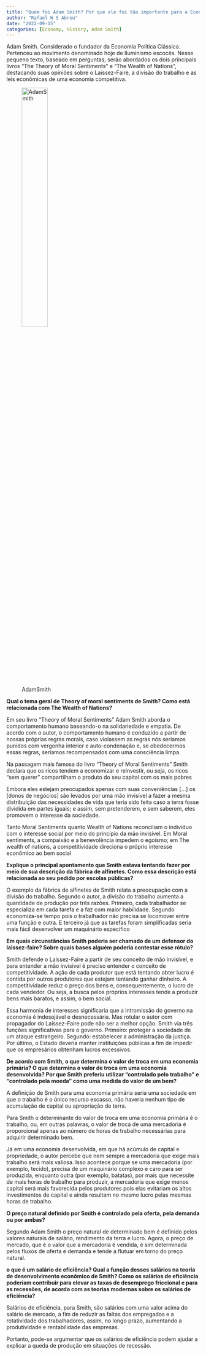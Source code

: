 ```yaml
---
title: "Quem foi Adam Smith? Por que ele foi tão importante para a Economia"
author: "Rafael W S Abreu"
date: "2022-09-15"
categories: [Economy, History, Adam Smith]
---
```


Adam Smith. Considerado o fundador da Economia Política Clássica. Pertenceu ao movimento denominado hoje de Iluminismo escocês. Nesse pequeno texto, baseado em perguntas, serão abordados os dois principais livros "The Theory of Moral Sentiments" e "The Wealth of Nations", destacando suas opiniões sobre o Laissez-Faire, a divisão do trabalho e as leis econômicas de uma economia competitiva.

![AdamSmith](https://upload.wikimedia.org/wikipedia/commons/0/0a/AdamSmith.jpg){width=40%}

**Qual o tema geral de Theory of moral sentiments de Smith? Como está relacionada com The Wealth of Nations?**

Em seu livro "Theory of Moral Sentiments" Adam Smith aborda o comportamento humano baseando-o na solidariedade e empatia. De acordo com o autor, o comportamento humano é conduzido a partir de nossas próprias regras morais, caso violassem as regras nós seríamos punidos com vergonha interior e auto-condenação e, se obedecermos essas regras, seríamos recompensados com uma consciência limpa.

Na passagem mais famosa do livro "Theory of Moral Sentiments" Smith declara que os ricos tendem a economizar e reinvestir, ou seja, os ricos "sem querer" compartilham o produto do seu capital com os mais pobres

Embora eles estejam preocupados apenas com suas conveniências \[\...\] os \[donos de negócios\] são levados por uma mão invisível a fazer a mesma distribuição das necessidades de vida que teria sido feita caso a terra fosse dividida em partes iguais; e assim, sem pretenderem, e sem saberem, eles promovem o interesse da sociedade.

Tanto Moral Sentiments quanto Wealth of Nations reconciliam o indivíduo com o interesse social por meio do princípio da mão invisível. Em Moral sentiments, a compaixão e a benevolência impedem o egoísmo; em The wealth of nations, a competitividade direciona o próprio interesse econômico ao bem social

**Explique o principal apontamento que Smith estava tentando fazer por meio de sua descrição da fábrica de alfinetes. Como essa descrição está relacionada ao seu pedido por escolas públicas?**

O exemplo da fábrica de alfinetes de Smith relata a preocupação com a divisão do trabalho. Segundo o autor, a divisão do trabalho aumenta a quantidade de produção por três razões. Primeiro, cada trabalhador se especializa em cada tarefa e a faz com maior habilidade. Segundo economiza-se tempo pois o trabalhador não precisa se locomover entre uma função e outra. E terceiro já que as tarefas foram simplificadas seria mais fácil desenvolver um maquinário específico

**Em quais circunstâncias Smith poderia ser chamado de um defensor do laissez-faire? Sobre quais bases alguém poderia contestar esse rótulo?**

Smith defende o Laissez-Faire a partir de seu conceito de mão invisível, e para entender a mão invisível é preciso entender o conceito de competitividade. A ação de cada produtor que está tentando obter lucro é contida por outros produtores que estejam tentando ganhar dinheiro. A competitividade reduz o preço dos bens e, consequentemente, o lucro de cada vendedor. Ou seja, a busca pelos próprios interesses tende a produzir bens mais baratos, e assim, o bem social.

Essa harmonia de interesses significaria que a intromissão do governo na economia é indesejável e desnecessária. Mas rotular o autor com propagador do Laissez-Faire pode não ser a melhor opção. Smith via três funções significativas para o governo. Primeiro: proteger a sociedade de um ataque estrangeiro. Segundo: estabelecer a administração da justiça. Por último, o Estado deveria manter instituições públicas a fim de impedir que os empresários obtenham lucros excessivos.

**De acordo com Smith, o que determina o valor de troca em uma economia primária? O que determina o valor de troca em uma economia desenvolvida? Por que Smith preferiu utilizar "controlado pelo trabalho" e "controlado pela moeda" como uma medida do valor de um bem?**

A definição de Smith para uma economia primária seria uma sociedade em que o trabalho é o único recurso escasso, não haveria nenhum tipo de acumulação de capital ou apropriação de terra.

Para Smith o determinante do valor de troca em uma economia primária é o trabalho, ou, em outras palavras, o valor de troca de uma mercadoria é proporcional apenas ao número de horas de trabalho necessárias para adquirir determinado bem.

Já em uma economia desenvolvida, em que há acúmulo de capital e propriedade, o autor percebe que nem sempre a mercadoria que exige mais trabalho será mais valiosa. Isso acontece porque se uma mercadoria (por exemplo, tecido), precisa de um maquinário complexo e caro para ser produzida, enquanto outra (por exemplo, batatas), por mais que necessite de mais horas de trabalho para produzir, a mercadoria que exige menos capital será mais favorecida pelos produtores pois elas evitariam os altos investimentos de capital e ainda resultam no mesmo lucro pelas mesmas horas de trabalho.

**O preço natural definido por Smith é controlado pela oferta, pela demanda ou por ambas?**

Segundo Adam Smith o preço natural de determinado bem é definido pelos valores naturais de salário, rendimento da terra e lucro. Agora, o preço de mercado, que é o valor que a mercadoria é vendida, é sim determinada pelos fluxos de oferta e demanda e tende a flutuar em torno do preço natural. 

**o que é um salário de eficiência? Qual a função desses salários na teoria de desenvolvimento econômico de Smith? Como os salários de eficiência poderiam contribuir para elevar as taxas de desemprego friccional e para as recessões, de acordo com as teorias modernas sobre os salários de eficiência?**

Salários de eficiência, para Smith, são salários com uma valor acima do salário de mercado, a fim de reduzir as faltas dos empregados e a rotatividade dos trabalhadores, assim, no longo prazo, aumentando a produtividade e rentabilidade das empresas.

Portanto, pode-se argumentar que os salários de eficiência podem ajudar a explicar a queda de produção em situações de recessão.
